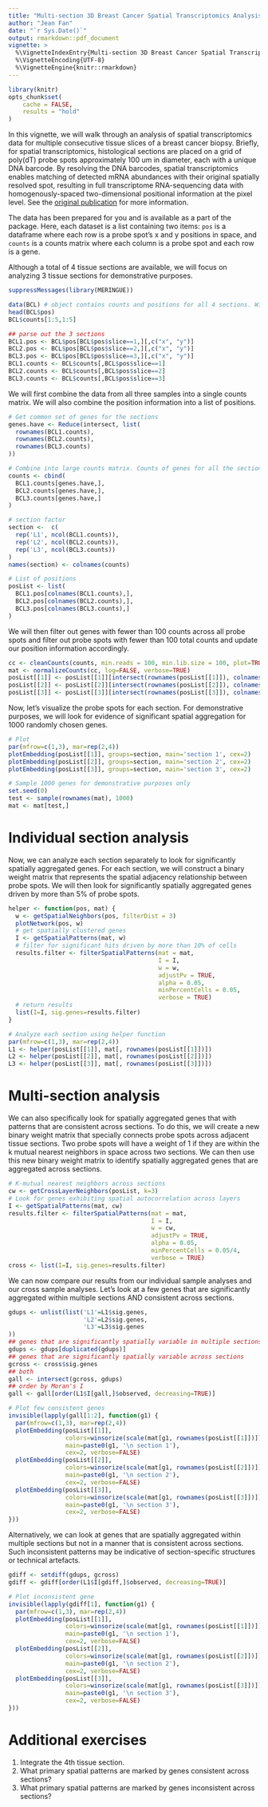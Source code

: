 ```yaml
---
title: "Multi-section 3D Breast Cancer Spatial Transcriptomics Analysis with MERINGUE"
author: "Jean Fan"
date: "`r Sys.Date()`"
output: rmarkdown::pdf_document
vignette: >
  %\VignetteIndexEntry{Multi-section 3D Breast Cancer Spatial Transcriptomics Analysis with MERINGUE}
  %\VignetteEncoding{UTF-8}
  %\VignetteEngine{knitr::rmarkdown}
---
```


```r
library(knitr)
opts_chunk$set(
    cache = FALSE, 
    results = "hold"
)
```

In this vignette, we will walk through an analysis of spatial transcriptomics data for multiple consecutive tissue slices of a breast cancer biopsy. Briefly, for spatial transcriptomics, histological sections are placed on a grid of poly(dT) probe spots approximately 100 um in diameter, each with a unique DNA barcode. By resolving the DNA barcodes, spatial transcriptomics enables matching of detected mRNA abundances with their original spatially resolved spot, resulting in full transcriptome RNA-sequencing data with homogenously-spaced two-dimensional positional information at the pixel level. See the [original publication](http://science.sciencemag.org/content/353/6294/78) for more information.

The data has been prepared for you and is available as a part of the package. Here, each dataset is a list containing two items: `pos` is a dataframe where each row is a probe spot's x and y positions in space, and `counts` is a counts matrix where each column is a probe spot and each row is a gene.

Although a total of 4 tissue sections are available, we will focus on analyzing 3 tissue sections for demonstrative purposes.

```r
suppressMessages(library(MERINGUE))

data(BCL) # object contains counts and positions for all 4 sections. Will only need sections 1-3
head(BCL$pos)
BCL$counts[1:5,1:5]

## parse out the 3 sections
BCL1.pos <- BCL$pos[BCL$pos$slice==1,][,c("x", "y")]
BCL2.pos <- BCL$pos[BCL$pos$slice==2,][,c("x", "y")]
BCL3.pos <- BCL$pos[BCL$pos$slice==3,][,c("x", "y")]
BCL1.counts <- BCL$counts[,BCL$pos$slice==1]
BCL2.counts <- BCL$counts[,BCL$pos$slice==2]
BCL3.counts <- BCL$counts[,BCL$pos$slice==3]
```

We will first combine the data from all three samples into a single counts matrix. We will also combine the position information into a list of positions. 

```r
# Get common set of genes for the sections
genes.have <- Reduce(intersect, list(
  rownames(BCL1.counts),
  rownames(BCL2.counts),
  rownames(BCL3.counts)
))

# Combine into large counts matrix. Counts of genes for all the sections being assessed
counts <- cbind(
  BCL1.counts[genes.have,],
  BCL2.counts[genes.have,],
  BCL3.counts[genes.have,]
)

# section factor
section <-  c(
  rep('L1', ncol(BCL1.counts)),
  rep('L2', ncol(BCL2.counts)),
  rep('L3', ncol(BCL3.counts))
)
names(section) <- colnames(counts)

# List of positions
posList <- list(
  BCL1.pos[colnames(BCL1.counts),],
  BCL2.pos[colnames(BCL2.counts),],
  BCL3.pos[colnames(BCL3.counts),]
)
```

We will then filter out genes with fewer than 100 counts across all probe spots and filter out probe spots with fewer than 100 total counts and update our position information accordingly. 

```r
cc <- cleanCounts(counts, min.reads = 100, min.lib.size = 100, plot=TRUE)
mat <- normalizeCounts(cc, log=FALSE, verbose=TRUE)
posList[[1]] <- posList[[1]][intersect(rownames(posList[[1]]), colnames(mat)),]
posList[[2]] <- posList[[2]][intersect(rownames(posList[[2]]), colnames(mat)),]
posList[[3]] <- posList[[3]][intersect(rownames(posList[[3]]), colnames(mat)),]
```

Now, let's visualize the probe spots for each section. For demonstrative purposes, we will look for evidence of significant spatial aggregation for 1000 randomly chosen genes. 

```r
# Plot
par(mfrow=c(1,3), mar=rep(2,4))
plotEmbedding(posList[[1]], groups=section, main='section 1', cex=2)
plotEmbedding(posList[[2]], groups=section, main='section 2', cex=2)
plotEmbedding(posList[[3]], groups=section, main='section 3', cex=2)

# Sample 1000 genes for demonstrative purposes only
set.seed(0)
test <- sample(rownames(mat), 1000)
mat <- mat[test,]
```

# Individual section analysis

Now, we can analyze each section separately to look for significantly spatially aggregated genes. For each section, we will construct a binary weight matrix that represents the spatial adjacency relationship between probe spots. We will then look for significantly spatially aggregated genes driven by more than 5% of probe spots. 

```r
helper <- function(pos, mat) {
  w <- getSpatialNeighbors(pos, filterDist = 3)
  plotNetwork(pos, w)
  # get spatially clustered genes
  I <- getSpatialPatterns(mat, w)
  # filter for significant hits driven by more than 10% of cells
  results.filter <- filterSpatialPatterns(mat = mat,
                                          I = I,
                                          w = w,
                                          adjustPv = TRUE,
                                          alpha = 0.05,
                                          minPercentCells = 0.05,
                                          verbose = TRUE)
  # return results
  list(I=I, sig.genes=results.filter)
}

# Analyze each section using helper function
par(mfrow=c(1,3), mar=rep(2,4))
L1 <- helper(posList[[1]], mat[, rownames(posList[[1]])])
L2 <- helper(posList[[2]], mat[, rownames(posList[[2]])])
L3 <- helper(posList[[3]], mat[, rownames(posList[[3]])])
```

# Multi-section analysis

We can also specifically look for spatially aggregated genes that with patterns that are consistent across sections. To do this, we will create a new binary weight matrix that specially connects probe spots across adjacent tissue sections. Two probe spots will have a weight of 1 if they are within the k mutual nearest neighbors in space across two sections. We can then use this new binary weight matrix to identify spatially aggregated genes that are aggregated across sections. 

```r
# K-mutual nearest neighbors across sections
cw <- getCrossLayerNeighbors(posList, k=3)
# Look for genes exhibiting spatial autocorrelation across layers
I <- getSpatialPatterns(mat, cw)
results.filter <- filterSpatialPatterns(mat = mat,
                                        I = I,
                                        w = cw,
                                        adjustPv = TRUE,
                                        alpha = 0.05,
                                        minPercentCells = 0.05/4,
                                        verbose = TRUE)
cross <- list(I=I, sig.genes=results.filter)
```

We can now compare our results from our individual sample analyses and our cross sample analyses. Let's look at a few genes that are significantly aggregated within multiple sections AND consistent across sections.

```r
gdups <- unlist(list('L1'=L1$sig.genes, 
                     'L2'=L2$sig.genes, 
                     'L3'=L3$sig.genes
))
## genes that are significantly spatially variable in multiple sections
gdups <- gdups[duplicated(gdups)]
## genes that are significantly spatially variable across sections
gcross <- cross$sig.genes
## both 
gall <- intersect(gcross, gdups)
## order by Moran's I
gall <- gall[order(L1$I[gall,]$observed, decreasing=TRUE)]

# Plot few consistent genes
invisible(lapply(gall[1:2], function(g1) {
  par(mfrow=c(1,3), mar=rep(2,4))
  plotEmbedding(posList[[1]], 
                colors=winsorize(scale(mat[g1, rownames(posList[[1]])])[,1]), 
                main=paste0(g1, '\n section 1'),
                cex=2, verbose=FALSE)
  plotEmbedding(posList[[2]], 
                colors=winsorize(scale(mat[g1, rownames(posList[[2]])])[,1]), 
                main=paste0(g1, '\n section 2'), 
                cex=2, verbose=FALSE)
  plotEmbedding(posList[[3]], 
                colors=winsorize(scale(mat[g1, rownames(posList[[3]])])[,1]), 
                main=paste0(g1, '\n section 3'), 
                cex=2, verbose=FALSE)
}))

```

Alternatively, we can look at genes that are spatially aggregated within multiple sections but not in a manner that is consistent across sections. Such inconsistent patterns may be indicative of section-specific structures or technical artefacts. 

```r
gdiff <- setdiff(gdups, gcross)
gdiff <- gdiff[order(L1$I[gdiff,]$observed, decreasing=TRUE)]

# Plot inconsistent gene
invisible(lapply(gdiff[1], function(g1) {
  par(mfrow=c(1,3), mar=rep(2,4))
  plotEmbedding(posList[[1]], 
                colors=winsorize(scale(mat[g1, rownames(posList[[1]])])[,1]), 
                main=paste0(g1, '\n section 1'),
                cex=2, verbose=FALSE)
  plotEmbedding(posList[[2]], 
                colors=winsorize(scale(mat[g1, rownames(posList[[2]])])[,1]), 
                main=paste0(g1, '\n section 2'), 
                cex=2, verbose=FALSE)
  plotEmbedding(posList[[3]], 
                colors=winsorize(scale(mat[g1, rownames(posList[[3]])])[,1]), 
                main=paste0(g1, '\n section 3'), 
                cex=2, verbose=FALSE)
}))
```

# Additional exercises

1. Integrate the 4th tissue section.
2. What primary spatial patterns are marked by genes consistent across sections?
3. What primary spatial patterns are marked by genes inconsistent across sections?
